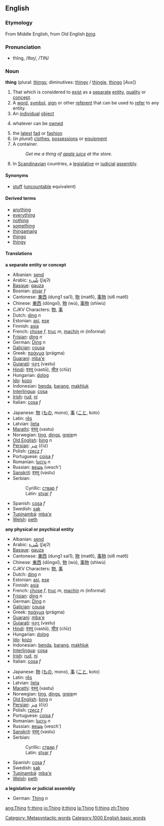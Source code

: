 ==English==

{{rank|got|let|world|194|thing|set|told|both}}

===Etymology===
From Middle English, from Old English ''[[þing]]''.

===Pronunciation===
*thĭng, /θɪŋ/, /TIN/

===Noun===
'''thing''' (plural: [[things]]; diminutives: [[thingy]] / [[thingie]], [[thingo]] [''Aus''])

# That which is considered to [[exist]] as a [[separate]] [[entity]], [[quality]] or [[concept]].
# A [[word]], [[symbol]], [[sign]] or other [[referent]] that can be used to [[refer]] to any entity.
# An [[individual]] [[object]]
#{{law}} whatever can be [[owned]]
# the [[latest]] [[fad]] or [[fashion]]
#(''in plural'') [[clothes]], [[possessions]] or [[equipment]]
#A container. 
#:''Get me a thing of [[apple juice]] at the store.''
# In [[Scandinavian]] countries, a [[legislative]] or [[judicial]] [[assembly]].

====Synonyms====
*[[stuff]] ([[uncountable]] equivalent)

====Derived terms====
*[[anything]]
*[[everything]]
*[[nothing]]
*[[something]]
*[[thingamajig]]<!-- various spellings -->
*[[thingo]]
*[[thingy]]

====Translations====
'''a separate entity or concept'''
{{top}}
*Albanian: [[send]]
*Arabic: [[شيء|شّيء]] (ʃajʔ)
*[[Basque]]: [[gauza]]
*Bosnian: [[stvar]] ''f''
*Cantonese: [[東西]] (dung1 sai1), [[物]] (mat6), [[事物]] (si6 mat6)
*Chinese: [[東西]] (dōngxī), [[物]] (wù), [[事物]] (shìwù)
*CJKV Characters: [[物]], [[事]]
*Dutch: [[ding]] ''n''
*Estonian: [[asi]], [[ese]]
*Finnish: [[asia]]
*French:  [[chose]] ''f'', [[truc]] ''m'', [[machin]] ''m'' (informal)
*[[Frisian]]: [[ding]] ''n''
*German: [[Ding]] ''n''
*[[Galician]]: [[cousa]]
*Greek: [[πράγμα]] (prágma)
*[[Guarani]]: [[mba'e]]
*[[Gujarati]]: [[વસ્તુ]] (vastu)
*[[Hindi]]: [[वस्तू]] (vastū), [[चीज़]] (chīz)
*Hungarian: [[dolog]]
*[[Ido]]: [[kozo]]
*Indonesian: [[benda]], [[barang]], [[makhluk]]
*[[Interlingua]]: [[cosa]]
*[[Irish]]: [[rud]], [[ní]]
*Italian: [[cosa]] ''f''
{{mid}}
*Japanese: [[物]] ([[もの]], mono), [[事]] ([[こと]], koto)
*Latin: [[rēs]]
*Latvian: [[lieta]]
*[[Marathi]]: [[वस्तु]] (vastu)
*Norwegian: [[ting]], [[dings]], [[greie]]''m''
*[[Old English]]: [[þing]] ''n''
*[[Persian]]: [[چيز]] (čiz)
*Polish: [[rzecz]] ''f''
*Portuguese: [[coisa]] ''f''
*Romanian: [[lucru]] ''n''
*Russian: [[вещь]] (vesch')
*[[Sanskrit]]: [[वस्तु]] (vastu)
*Serbian:
*:Cyrillic: [[ствар]] ''f''
*:Latin: [[stvar]] ''f''
*Spanish: [[cosa]] ''f''
*Swedish: [[sak]]
*[[Tupinambá]]: [[mba'e]]
*[[Welsh]]: [[peth]]
{{bottom}}

'''any physical or psychical entity'''
{{top}}
*Albanian: [[send]]
*Arabic: [[شيء|شّيء]] (ʃajʔ)
*[[Basque]]: [[gauza]]
*Cantonese: [[東西]] (dung1 sai1), [[物]] (mat6), [[事物]] (si6 mat6)
*Chinese: [[東西]] (dōngxī), [[物]] (wù), [[事物]] (shìwù)
*CJKV Characters: [[物]], [[事]]
*Dutch: [[ding]] ''n''
*Estonian: [[asi]], [[ese]]
*Finnish: [[asia]]
*French:  [[chose]] ''f'', [[truc]] ''m'', [[machin]] ''m'' (informal)
*[[Frisian]]: [[ding]] ''n''
*German: [[Ding]] ''n''
*[[Galician]]: [[cousa]]
*Greek: [[πράγμα]] (prágma)
*[[Guarani]]: [[mba'e]]
*[[Gujarati]]: [[વસ્તુ]] (vastu)
*[[Hindi]]: [[वस्तू]] (vastū), [[चीज़]] (chīz)
*Hungarian: [[dolog]]
*[[Ido]]: [[kozo]]
*Indonesian: [[benda]], [[barang]], [[makhluk]]
*[[Interlingua]]: [[cosa]]
*[[Irish]]: [[rud]], [[ní]]
*Italian: [[cosa]] ''f''
{{mid}}
*Japanese: [[物]] ([[もの]], mono), [[事]] ([[こと]], koto)
*Latin: [[rēs]]
*Latvian: [[lieta]]
*[[Marathi]]: [[वस्तु]] (vastu)
*Norwegian: [[ting]], [[dings]], [[greie]]''m''
*[[Old English]]: [[þing]] ''n''
*[[Persian]]: [[چيز]] (čiz)
*Polish: [[rzecz]] ''f''
*Portuguese: [[coisa]] ''f''
*Romanian: [[lucru]] ''n''
*Russian: [[вещь]] (vesch')
*[[Sanskrit]]: [[वस्तु]] (vastu)
*Serbian:
*:Cyrillic: [[ствар]] ''f''
*:Latin: [[stvar]] ''f''
*Spanish: [[cosa]] ''f''
*Swedish: [[sak]]
*[[Tupinambá]]: [[mba'e]]
*[[Welsh]]: [[peth]]
{{bottom}}

'''a legislative or judicial assembly'''
{{top}}
*German: [[Thing]] ''n''
{{mid}}
{{bottom}}

[[Category: Metasyntactic words]]
[[Category:1000 English basic words]]

[[ang:Thing]]
[[fr:thing]]
[[io:Thing]]
[[it:thing]]
[[la:Thing]]
[[fi:thing]]
[[zh:Thing]]